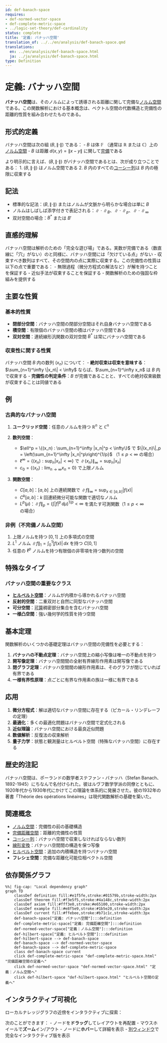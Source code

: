 ```yaml
---
id: def-banach-space
requires:
- def-normed-vector-space
- def-complete-metric-space
- ../logic-set-theory/def-cardinality
status: complete
title: '定義: バナッハ空間'
translation_of: ../../en/analysis/def-banach-space.qmd
translations:
  en: ../en/analysis/def-banach-space.html
  ja: ../ja/analysis/def-banach-space.html
type: Definition
---
```


# 定義: バナッハ空間 {#def-banach-space}

**バナッハ空間**は、そのノルムによって誘導される距離に関して完備な[ノルム空間](def-normed-vector-space.qmd)である。この関数解析における基本概念は、ベクトル空間の代数構造と完備性の距離的性質を組み合わせたものである。

## 形式的定義

バナッハ空間は次の組 $(B, \|\cdot\|)$ である：
- $B$ は体 $\mathbb{F}$ （通常は $\mathbb{R}$ または $\mathbb{C}$）上の[ノルム空間](def-normed-vector-space.qmd)
- $B$ は距離 $d(x,y) = \|x - y\|$ に関して[完備](def-complete-metric-space.qmd)である

より明示的に言えば、$(B, \|\cdot\|)$ がバナッハ空間であるとは、次が成り立つことである：
1. $(B, \|\cdot\|)$ はノルム空間である
2. $B$ 内のすべての[コーシー列](def-cauchy-sequence.qmd)は $B$ 内の極限に収束する

## 記法

- 標準的な記法：$(B, \|\cdot\|)$ またはノルムが文脈から明らかな場合は単に $B$
- ノルムはしばしば添字付きで表記される：$\|\cdot\|_B$、$\|\cdot\|_p$、$\|\cdot\|_\infty$
- 双対空間の場合：$B^*$ または $B'$

## 直感的理解

バナッハ空間は解析のための「完全な遊び場」である。実数が完備である（数直線に「穴」がない）のと同様に、バナッハ空間には「欠けている点」がない - 収束すべき数列はすべて、その空間内の点に実際に収束する。この完備性の性質は以下の点で重要である：
- 無限過程（微分方程式の解法など）が解を持つことを保証する
- 近似手法が収束することを保証する
- 関数解析のための強固な枠組みを提供する

## 主要な性質

### 基本的性質

- **閉部分空間**：バナッハ空間の閉部分空間はそれ自身バナッハ空間である
- **積空間**：有限個のバナッハ空間の積はバナッハ空間である
- **双対空間**：連続線形汎関数の双対空間 $B^*$ は常にバナッハ空間である

### 収束性に関する性質

バナッハ空間 $B$ 内の数列 $(x_n)$ について：
- **絶対収束は収束を意味する**：$\sum_{n=1}^\infty \|x_n\| < \infty$ ならば、$\sum_{n=1}^\infty x_n$ は $B$ 内で収束する
- **完備性の判定条件**：$B$ が完備であることと、すべての絶対収束級数が収束することは同値である

## 例

### 古典的なバナッハ空間

1. **ユークリッド空間**：任意のノルムを持つ $\mathbb{R}^n$ と $\mathbb{C}^n$

2. **数列空間**：
   - $\ell^p = \{(x_n) : \sum_{n=1}^\infty |x_n|^p < \infty\}$ で $\|(x_n)\|_p = \left(\sum_{n=1}^\infty |x_n|^p\right)^{1/p}$ （$1 \leq p < \infty$ の場合）
   - $\ell^\infty = \{(x_n) : \sup_n |x_n| < \infty\}$ で $\|(x_n)\|_\infty = \sup_n |x_n|$
   - $c_0 = \{(x_n) : \lim_{n \to \infty} x_n = 0\}$ で上限ノルム

3. **関数空間**：
   - $C[a,b]$：$[a,b]$ 上の連続関数で $\|f\|_\infty = \sup_{x \in [a,b]} |f(x)|$
   - $C^k[a,b]$：$k$ 回連続微分可能な関数で適切なノルム
   - $L^p(\mu)$：$\|f\|_p = \left(\int |f|^p \, d\mu\right)^{1/p} < \infty$ を満たす可測関数（$1 \leq p < \infty$ の場合）

### 非例（不完備ノルム空間）

1. 上限ノルムを持つ $[0,1]$ 上の多項式の空間
2. $L^1$ ノルム $\|f\|_1 = \int_0^1 |f(x)| \, dx$ を持つ $C[0,1]$
3. 任意の $\ell^p$ ノルムを持つ有限個の非零項を持つ数列の空間

## 特殊なタイプ

### バナッハ空間の重要なクラス

- **[ヒルベルト空間](def-hilbert-space.qmd)**：ノルムが内積から導かれるバナッハ空間
- **反射的空間**：二重双対と自然に同型なバナッハ空間
- **可分空間**：[可算](../logic-set-theory/def-cardinality.qmd)稠密部分集合を含むバナッハ空間
- **一様凸空間**：強い幾何学的性質を持つ空間

## 基本定理

関数解析のいくつかの基礎定理はバナッハ空間の完備性を必要とする：

1. **バナッハの不動点定理**：バナッハ空間上の縮小写像は唯一の不動点を持つ
2. **開写像定理**：バナッハ空間間の全射有界線形作用素は開写像である
3. **閉グラフ定理**：バナッハ空間間の線形作用素は、そのグラフが閉じていれば有界である
4. **一様有界性原理**：点ごとに有界な作用素の族は一様に有界である

## 応用

1. **微分方程式**：解は適切なバナッハ空間に存在する（ピカール・リンデレーフの定理）
2. **最適化**：多くの最適化問題はバナッハ空間で定式化される
3. **近似理論**：バナッハ空間における最良近似問題
4. **数値解析**：反復法の収束解析
5. **量子力学**：状態と観測量はヒルベルト空間（特殊なバナッハ空間）に存在する

## 歴史的注記

バナッハ空間は、ポーランドの数学者ステファン・バナッハ（Stefan Banach、1892-1945）にちなんで名付けられた。彼はルヴフ数学学派の同僚とともに、1920年代から1930年代にかけてこの理論を体系的に発展させた。彼の1932年の著書「Théorie des opérations linéaires」は現代関数解析の基礎を築いた。

## 関連概念

- [ノルム空間](def-normed-vector-space.qmd)：完備性の前の基礎構造
- [完備距離空間](def-complete-metric-space.qmd)：距離的完備性の性質
- [コーシー列](def-cauchy-sequence.qmd)：バナッハ空間で収束しなければならない数列
- [線形変換](../algebra/def-linear-transformation.qmd)：バナッハ空間間の構造を保つ写像
- [ヒルベルト空間](def-hilbert-space.qmd)：追加の内積構造を持つバナッハ空間
- **フレシェ空間**：完備な距離化可能位相ベクトル空間

## 依存関係グラフ

```mermaid
%%| fig-cap: "Local dependency graph"
graph TD
    classDef definition fill:#e1f5fe,stroke:#01579b,stroke-width:2px
    classDef theorem fill:#f3e5f5,stroke:#4a148c,stroke-width:2px
    classDef axiom fill:#fff3e0,stroke:#e65100,stroke-width:2px
    classDef example fill:#e8f5e9,stroke:#1b5e20,stroke-width:2px
    classDef current fill:#ffebee,stroke:#b71c1c,stroke-width:3px
    def-banach-space["定義: バナッハ空間"]:::definition
    def-complete-metric-space["定義: 完備距離空間"]:::definition
    def-normed-vector-space["定義：ノルム空間"]:::definition
    def-hilbert-space["定義: ヒルベルト空間"]:::definition
    def-hilbert-space --> def-banach-space
    def-banach-space --> def-normed-vector-space
    def-banach-space --> def-complete-metric-space
    class def-banach-space current
    click def-complete-metric-space "def-complete-metric-space.html" "完備距離空間の定義へ"
    click def-normed-vector-space "def-normed-vector-space.html" "定義：ノルム空間へ"
    click def-hilbert-space "def-hilbert-space.html" "ヒルベルト空間の定義へ"
```

## インタラクティブ可視化

ローカルナレッジグラフの近傍をインタラクティブに探索：

::: {.graph-viz data-id="def-banach-space" data-width="700" data-height="500"}
:::

次のことができます：
- ノードを**ドラッグ**してレイアウトを再配置
- マウスホイールで**ズーム**イン/アウト
- ノードに**ホバー**して詳細を表示
- [別ウィンドウ](../../output/interactive/def-banach-space.html){target="_blank"}で完全なインタラクティブ版を表示
